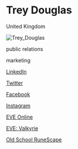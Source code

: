 # Trey Douglas

<Location>

United Kingdom

</Location>

![Trey_Douglas](./directory_images/Trey_Douglas_v1.webp)

<Skills>

public relations

marketing

</Skills>

<Personal>

[LinkedIn](https://www.linkedin.com/in/treydouglas)

[Twitter](https://twitter.com/NerfTrey)

[Facebook](https://www.facebook.com/trey.douglas)

[Instagram](https://instagram.com/doctortrey)

</Personal>



<Games>

[EVE Online](https://www.eveonline.com/ )

[EVE: Valkyrie](https://www.evevalkyrie.com/)

[Old School RuneScape](https://oldschool.runescape.com/)

</Games>
